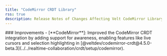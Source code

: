 ```yaml
---
title: "CodeMirror CRDT Library"
rss: true
description: Release Notes of Changes Affecting Velt CodeMirror Library
---
```


<Update label="4.5.0-beta.3" description="August 12, 2025">
### Improvements
- [**CodeMirror**]: Improved the CodeMirror CRDT integration by adding support for awareness, enabling features like live cursors and selection highlighting in [@veltdev/codemirror-crdt@4.5.0-beta.3](../../realtime-collaboration/crdt/setup/codemirror).
</Update>
